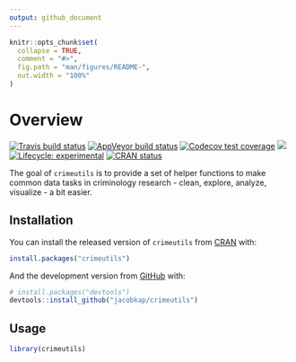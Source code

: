```yaml
---
output: github_document
---
```


<!-- README.md is generated from README.Rmd. Please edit that file -->

```r
knitr::opts_chunk$set(
  collapse = TRUE,
  comment = "#>",
  fig.path = "man/figures/README-",
  out.width = "100%"
)
```
# Overview

<!-- badges: start -->
  [![Travis build status](https://travis-ci.org/jacobkap/crimeutils.svg?branch=master)](https://travis-ci.org/jacobkap/crimeutils)
  [![AppVeyor build status](https://ci.appveyor.com/api/projects/status/github/jacobkap/crimeutils?branch=master&svg=true)](https://ci.appveyor.com/project/jacobkap/crimeutils)
[![Codecov test coverage](https://codecov.io/gh/jacobkap/crimeutils/branch/master/graph/badge.svg)](https://codecov.io/gh/jacobkap/crimeutils?branch=master)
[![](http://cranlogs.r-pkg.org/badges/grand-total/crimeutils?color=blue)](https://cran.r-project.org/package=crimeutils)
[![Lifecycle: experimental](https://img.shields.io/badge/lifecycle-experimental-orange.svg)](https://www.tidyverse.org/lifecycle/#experimental)
[![CRAN status](https://www.r-pkg.org/badges/version/crimeutils)](https://CRAN.R-project.org/package=crimeutils)
<!-- badges: end -->

The goal of `crimeutils` is to provide a set of helper functions to make common data tasks in criminology research - clean, explore, analyze, visualize - a bit easier.

## Installation

You can install the released version of `crimeutils` from [CRAN](https://CRAN.R-project.org) with:

``` r
install.packages("crimeutils")
```

And the development version from [GitHub](https://github.com/) with:

``` r
# install.packages("devtools")
devtools::install_github("jacobkap/crimeutils")
```
## Usage

```r
library(crimeutils)
```


